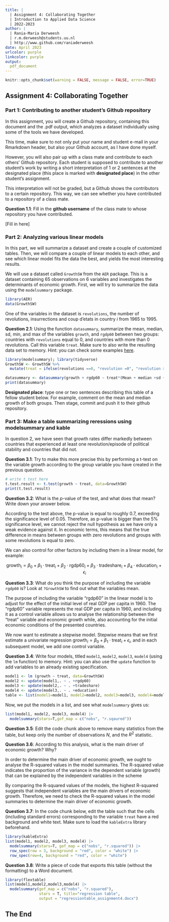 ```yaml
---
title: | 
  | Assignment 4: Collaborating Together
  | Introduction to Applied Data Science
  | 2022-2023
author: |
  | Rania-Maria Derweesh
  | r.m.derweesh@students.uu.nl
  | http://www.github.com/raniaderweesh
date: April 2023
urlcolor: purple
linkcolor: purple
output: 
  pdf_document
---
```


```r
knitr::opts_chunk$set(warning = FALSE, message = FALSE, error=TRUE)
```

## Assignment 4: Collaborating Together 

### Part 1: Contributing to another student's Github repository

In this assignment, you will create a Github repository, containing this document and the .pdf output, which analyzes a dataset individually using some of the tools we have developed. 

This time, make sure to not only put your name and student e-mail in your Rmarkdown header, but also your Github account, as I have done myself. 

However, you will also pair up with a class mate and contribute to each others' Github repository. Each student is supposed to contribute to another student's work by writing a short interpretation of 1 or 2 sentences at the designated place (this place is marked with **designated place**) in the other student's assignment. 

This interpretation will not be graded, but a Github shows the contributors to a certain repository. This way, we can see whether you have contributed to a repository of a class mate. 

**Question 1.1**: Fill in the __github username__ of the class mate to whose repository you have contributed. 

[Fill in here]

### Part 2: Analyzing various linear models

In this part, we will summarize a dataset and create a couple of customized tables. Then, we will compare a couple of linear models to each other, and see which linear model fits the data the best, and yields the most interesting results.

We will use a dataset called `GrowthSW` from the `AER` package. This is a dataset containing 65 observations on 6 variables and investigates the determinants of economic growth. First, we will try to summarize the data using the `modelsummary` package. 

```r
library(AER)
data(GrowthSW)
```

One of the variables in the dataset is `revolutions`, the number of revolutions, insurrections and coup d'etats in country $i$ from 1965 to 1995.

**Question 2.1**: Using the function `datasummary`, summarize the mean, median, sd, min, and max of the variables `growth`, and `rgdp60` between two groups: countries with `revolutions` equal to 0, and countries with more than 0 revolutions. Call this variable `treat`. Make sure to also write the resulting data set to memory. Hint: you can check some examples [here](https://vincentarelbundock.github.io/modelsummary/articles/datasummary.html#datasummary).

```r
library(modelsummary); library(tidyverse)
GrowthSW <- GrowthSW %>% 
  mutate(treat = ifelse(revolutions ==0, "revolution =0", "revolution > 0"))

datasummary <- datasummary(growth + rgdp60 ~ treat*(Mean + median +sd + min + max), data = GrowthSW)
print(datasummary)

```

**Designated place**: type one or two sentences describing this table of a fellow student below. For example, comment on the mean and median growth of both groups. Then stage, commit and push it to their github repository. 


### Part 3: Make a table summarizing reressions using modelsummary and kable

In question 2, we have seen that growth rates differ markedly between countries that experienced at least one revolution/episode of political stability and countries that did not. 

**Question 3.1**: Try to make this more precise this by performing a t-test on the variable growth according to the group variable you have created in the previous question. 

```r
# write t test here
t.test.result <- t.test(growth ~ treat, data=GrowthSW)
print(t.test.result)

```

**Question 3.2**: What is the $p$-value of the test, and what does that mean? Write down your answer below.

According to the test above, the p-value is equal to roughly 0.7, exceeding the significance level of 0.05. Therefore, as p-value is bigger than the 5% significance level, we cannot reject the null hypothesis as we have only a weak evidence against it. In economic terms, this means that the true difference in means between groups with zero revolutions and groups with some revolutions is equal to zero.

We can also control for other factors by including them in a linear model, for example:

$$
\text{growth}_i = \beta_0 + \beta_1 \cdot \text{treat}_i + \beta_2 \cdot \text{rgdp60}_i + \beta_3 \cdot \text{tradeshare}_i + \beta_4 \cdot \text{education}_i + \epsilon_i
$$

**Question 3.3**: What do you think the purpose of including the variable `rgdp60` is? Look at `?GrowthSW` to find out what the variables mean. 

The purpose of including the variable "rgdp60" in the linear model is to adjust for the effect of the initial level of real GDP per capita in 1960. The "rgdp60" variable represents the real GDP per capita in 1960, and including it as a control variable allows us to analyse the relationship between the "treat" variable and economic growth while, also accounting for the initial economic conditions of the presented countries.

We now want to estimate a stepwise model. Stepwise means that we first estimate a univariate regression $\text{growth}_i = \beta_0 + \beta_1 \cdot \text{treat}_i + \epsilon_i$, and in each subsequent model, we add one control variable. 

**Question 3.4**: Write four models, titled `model1`, `model2`, `model3`, `model4` (using the `lm` function) to memory. Hint: you can also use the `update` function to add variables to an already existing specification.

```r
model1 <- lm (growth ~ treat, data=GrowthSW)
model2 <- update(model1,. ~ . +rgdp60)
model3 <- update(model2,. ~ . +tradeshare)
model4 <- update(model3,. ~ . +education)
table <- list(model1=model1, model2=model2, model3=model3, model4=model4)
```

Now, we put the models in a list, and see what `modelsummary` gives us:

```r
list(model1, model2, model3, model4) |>
  modelsummary(stars=T,gof_map = c("nobs", "r.sqaured"))

```

**Question 3.5**: Edit the code chunk above to remove many statistics from the table, but keep only the number of observations $N$, and the $R^2$ statistic. 

**Question 3.6**: According to this analysis, what is the main driver of economic growth? Why?

In order to determine the main driver of economic growth, we ought to analyse the R-squared values in the model summaries. The R-squared value indicates the proportion of the variance in the dependent variable (growth) that can be explained by the independent variables in the scheme 

By comparing the R-squared values of the models, the highest R-squared suggests that independent variables are the main drivers of economic growth. Therefore, we need to check the R-squared values in the model summaries to determine the main driver of economic growth.

**Question 3.7**: In the code chunk below, edit the table such that the cells (including standard errors) corresponding to the variable `treat` have a red background and white text. Make sure to load the `kableExtra` library beforehand.

```r
library(kableExtra)
list(model1, model2, model3, model4) |>
  modelsummary(stars=T, gof_map = c("nobs", "r.squared")) |>
  row_spec(row = 3, background = "red", color = "white") |>
  row_spec(row=4, background = "red", color = "white")

```

**Question 3.8**: Write a piece of code that exports this table (without the formatting) to a Word document. 

```r
library(flextable)
list(model1,model2,model3,model4) |>
  modelsummary(gof_map = c("nobs", "r.squared"),
               stars = T, title="regression table",
               output = "regressiontable_assignment4.docx")
```

## The End
